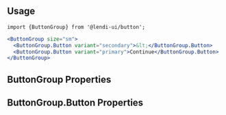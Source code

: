 
## Usage

```
import {ButtonGroup} from '@lendi-ui/button';
```

```jsx
<ButtonGroup size="sm">
  <ButtonGroup.Button variant="secondary">&lt;</ButtonGroup.Button>
  <ButtonGroup.Button variant="primary">Continue</ButtonGroup.Button>
</ButtonGroup>
```

## ButtonGroup Properties

<PropTable>
  <PropTable.Entry name="size" type={`"sm" | "md" | "lg"`} defaultValue="md" description="The buttons size."/>
  <PropTable.Entry name="isInverse" type="boolean" defaultValue={false} description="Whether the buttons are inversed."/>
  <PropTable.Entry name="children" type="React.ReactElement<ButtonGroupButtonProps>" description="The buttons."/>
</PropTable>


## ButtonGroup.Button Properties

<PropTable>
  <PropTable.Entry name="variant" type={`"primary" | "secondary" | "emphasis" | "empty"`} description="The button type."/>
  <PropTable.Entry name="isDisabled" type="boolean" defaultValue={false} description="Whether the button responds to user input."/>
  <PropTable.Entry name="before" type="React.ReactNode" description="Content before the button label."/>
  <PropTable.Entry name="after" type="React.ReactNode" description="Content after the button label."/>
  <PropTable.Entry name="href" type="string" description="URL to link to."/>
  <PropTable.Entry name="onClick" type="() => void" description="Handle the click event."/>
  <PropTable.Entry name="children" type="React.ReactNode" description="The button content."/>
</PropTable>


